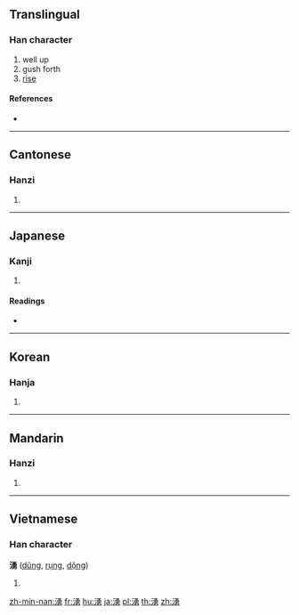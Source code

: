 {{also|涌}}
==Translingual==

===Han character===
{{Han char|rn=85|rad=水|as=09|sn=12|four=37127|canj=ENBS}}

# well up
# gush forth
# [[rise]]

====References====
* {{Han ref|kx=0638.050|dkj=17862|dj=1044.260|hdz=31691.050|uh=6E67|ud=28263|bh=B4E9|bd=46313}}

----

==Cantonese==

===Hanzi===
{{yue-hanzi|jyut=jung2|y=yung2}}

# {{defn|lang=yue|sort=水09}}

----

==Japanese==

===Kanji===
{{ja-kanji|grade=|rs=水09}}

# {{defn|lang=ja|sort=水09}}

====Readings====
* {{ja-readings|on=[[ゆう]] (yū), [[よう]] (yō)|kun=[[わく]] (waku)}}

----

==Korean==

===Hanja===
{{ko-hanja|hangeul=용|eumhun=|rv=yong|mr=yong|y=yong}}

# {{defn|lang=ko|sort=水09}}

----

==Mandarin==

===Hanzi===
{{cmn-hanzi|pin=[[yǒng]] ([[yong3]])|wg=yung<sup>3</sup>}}

# {{defn|lang=cmn|sort=水09}}

----

==Vietnamese==

===Han character===
'''湧''' ([[dũng]], [[rụng]], [[dộng]])

# {{defn|lang=vi}}

[[zh-min-nan:湧]]
[[fr:湧]]
[[hu:湧]]
[[ja:湧]]
[[pl:湧]]
[[th:湧]]
[[zh:湧]]